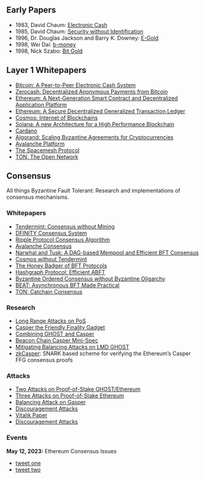 ## Early Papers

- 1983, David Chaum: [Electronic Cash](https://sceweb.sce.uhcl.edu/yang/teaching/csci5234WebSecurityFall2011/Chaum-blind-signatures.PDF)
- 1985, David Chaum: [Security without Identification](https://www.cs.ru.nl/~jhh/pub/secsem/chaum1985bigbrother.pdf)
- 1996, Dr. Douglas Jackson and Barry K. Downey: [E-Gold](https://cs.stanford.edu/people/eroberts/cs201/projects/2010-11/Bitcoins/e-gold.html)
- 1998, Wei Dai: [b-money](http://www.weidai.com/bmoney.txt)
- 1998, Nick Szabo: [Bit Gold](https://nakamotoinstitute.org/bit-gold/)

## Layer 1 Whitepapers

- [Bitcoin: A Peer-to-Peer Electronic Cash System](https://bitcoin.org/bitcoin.pdf)
- [Zerocash: Decentralized Anonymous Payments from Bitcoin](https://ieeexplore.ieee.org/stamp/stamp.jsp?tp=&arnumber=6956581)
- [Ethereum: A Next-Generation Smart Contract and Decentralized Application Platform](https://ethereum.org/669c9e2e2027310b6b3cdce6e1c52962/Ethereum_Whitepaper_-_Buterin_2014.pdf)
- [Ethereum: A Secure Decentralized Generalized Transaction Ledger](https://gavwood.com/paper.pdf)
- [Cosmos: Internet of Blockchains](https://api-new.whitepaper.io/documents/pdf?id=BJNXW5ZnU)
- [Solana: A new Architecture for a High Performance Blockchain](https://solana.com/solana-whitepaper.pdf)
- [Cardano](https://api-new.whitepaper.io/documents/pdf?id=HkUIhFWhL)
- [Algorand: Scaling Byzantine Agreements for Cryptocurrencies](https://people.csail.mit.edu/nickolai/papers/gilad-algorand-eprint.pdf)
- [Avalanche Platform](https://assets.website-files.com/5d80307810123f5ffbb34d6e/6008d7bbf8b10d1eb01e7e16_Avalanche%20Platform%20Whitepaper.pdf)
- [The Spacemesh Protocol](https://drive.google.com/file/d/18I9GPebWqgpvusI1kMnAB9nayBbL-1qN/view)
- [TON: The Open Network](https://ton.org/whitepaper.pdf)

## Consensus

All things Byzantine Fault Tolerant: Research and implementations of consensus mechanisms.

### Whitepapers

- [Tendermint: Consensus without Mining](https://tendermint.com/static/docs/tendermint.pdf)
- [DFINITY Consensus System](https://cryptogurukul-com.b-cdn.net/wp-content/uploads/2021/08/dfinity-consensus.pdf)
- [Ripple Protocol Consensus Algorithm](https://ripple.com/files/ripple_consensus_whitepaper.pdf)
- [Avalanche Consensus](https://assets.website-files.com/5d80307810123f5ffbb34d6e/6009805681b416f34dcae012_Avalanche%20Consensus%20Whitepaper.pdf)
- [Narwhal and Tusk: A DAG-based Mempool and Efficient BFT Consensus](https://arxiv.org/pdf/2105.11827.pdf)
- [Cosmos without Tendermint](https://www.paradigm.xyz/2022/07/experiment-narwhal-bullshark-cosmos-stack)
- [The Honey Badger of BFT Protocols](https://eprint.iacr.org/2016/199.pdf)
- [Hashgraph Protocol: Efficient ABFT](https://hedera.com/hh-ieee_coins_paper-200516.pdf)
- [Byzantine Ordered Consensus without Byzantine Oligarchy](https://www.cs.cornell.edu/lorenzo/papers/Zhang20Byzantine.pdf)
- [BEAT: Asynchronous BFT Made Practical](https://www.csee.umbc.edu/~hbzhang/files/beat.pdf)
- [TON: Catchain Consensus](https://docs.ton.org/catchain.pdf)

### Research

- [Long Range Attacks on PoS](https://www.youtube.com/watch?v=-uxHoEfxXC4)
- [Casper the Friendly Finality Gadget](https://arxiv.org/abs/1710.09437)
- [Combining GHOST and Casper](https://arxiv.org/abs/2003.03052)
- [Beacon Chain Casper Mini-Spec](https://ethresear.ch/t/beacon-chain-casper-mini-spec/2760/17)
- [Mitigating Balancing Attacks on LMD GHOST](https://notes.ethereum.org/@vbuterin/lmd_ghost_mitigation)
- [zkCasper](https://research.polytope.technology/zkcasper): SNARK based scheme for verifying the Ethereum's Casper FFG consensus proofs

### Attacks

- [Two Attacks on Proof-of-Stake GHOST/Ethereum](https://arxiv.org/pdf/2203.01315.pdf)
- [Three Attacks on Proof-of-Stake Ethereum](https://arxiv.org/abs/2110.10086)
- [Balancing Attack on Gasper](https://ethresear.ch/t/a-balancing-attack-on-gasper-the-current-candidate-for-eth2s-beacon-chain/8079)
- [Discouragement Attacks](https://eth2book.info/capella/part2/incentives/rewards/#discouragement-attacks)
- [Vitalik Paper](https://github.com/ethereum/research/blob/master/papers/discouragement/discouragement.pdf)
- [Discouragement Attacks](https://github.com/ethereum/research/blob/master/papers/discouragement/discouragement.pdf)

### Events

**May 12, 2023:** Ethereum Consensus Issues

- [tweet one](https://twitter.com/potuz1/status/1657031082749861891?s=20)
- [tweet two](https://twitter.com/TaylerUSA/status/1656840323392208899)